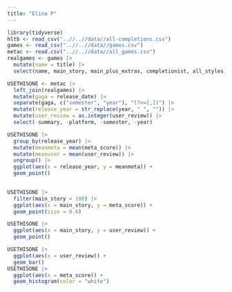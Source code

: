 ```yaml
---
title: "Elina P"
---
```


```r
library(tidyverse)
hltb <- read_csv("..//..//data//all-completions.csv")
games <- read_csv("..//..//data//games.csv")
metac <- read.csv("..//..//data//all_games.csv")
realgames <- games |>
  mutate(name = title) |>
  select(name, main_story, main_plus_extras, completionist, all_styles, type, platforms, genres)

USETHISONE <- metac |>
  left_join(realgames) |>
  mutate(gaga = release_date) |>
  separate(gaga, c("semester", "year"), "(?<=[,])") |>
  mutate(release_year = str_replace(year, " ", "")) |>
  mutate(user_review = as.integer(user_review)) |>
  select(-summary, -platform, -semester, -year) 

```

```r
USETHISONE |>
  group_by(release_year) |>
  mutate(meanmeta = mean(meta_score)) |>
  mutate(meanuser = mean(user_review)) |>
  ungroup() |>
  ggplot(aes(x = release_year, y = meanmeta)) +
  geom_point() 
  
```

```r
USETHISONE |>
  filter(main_story < 100) |>
  ggplot(aes(x = main_story, y = meta_score)) +
  geom_point(size = 0.6) 

USETHISONE |>
  ggplot(aes(x = main_story, y = user_review)) +
  geom_point() 

```

```r
USETHISONE |>
  ggplot(aes(x = user_review)) +
  geom_bar()
USETHISONE |>
  ggplot(aes(x = meta_score)) +
  geom_histogram(color = "white")

```

